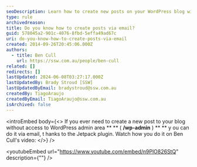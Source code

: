 ```yaml
---
seoDescription: Learn how to create new posts on your WordPress blog without access to the admin area using the Jetpack plugin and Ben Cull's video.
type: rule
archivedreason:
title: Do you know how to create posts via email?
guid: 578045a2-901c-4076-8fbd-5effa49ad67c
uri: do-you-know-how-to-create-posts-via-email
created: 2014-09-26T20:45:06.000Z
authors:
  - title: Ben Cull
    url: https://ssw.com.au/people/ben-cull
related: []
redirects: []
lastUpdated: 2024-06-08T03:27:17.000Z
lastUpdatedBy: Brady Stroud [SSW]
lastUpdatedByEmail: bradystroud@ssw.com.au
createdBy: TiagoAraujo
createdByEmail: TiagoAraujo@ssw.com.au
isArchived: false
---
```


<introEmbed
  body={<>
If you ever need to create a new post to your blog without access to WordPress admin area \*\* ** ( **/wp-admin** ) ** \*\* y ou can do it via email, t hanks to the Jetpack plugin. Watch how you do it on Ben Cull's video:
  </>}
/>

<youtubeEmbed url="https://www.youtube.com/embed/n9PlO826StQ" description={""} />
